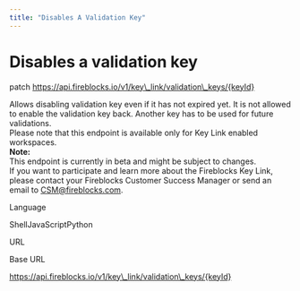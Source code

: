 ```yaml
---
title: "Disables A Validation Key"
---
```

  
  # Disables a validation key

patch https://api.fireblocks.io/v1/key\_link/validation\_keys/{keyId}

Allows disabling validation key even if it has not expired yet. It is not allowed to enable the validation key back. Another key has to be used for future validations.  
Please note that this endpoint is available only for Key Link enabled workspaces.  
**Note:**  
This endpoint is currently in beta and might be subject to changes.  
If you want to participate and learn more about the Fireblocks Key Link, please contact your Fireblocks Customer Success Manager or send an email to [CSM@fireblocks.com](mailto:CSM@fireblocks.com).

Language

ShellJavaScriptPython

URL

Base URL

https://api.fireblocks.io/v1/key\_link/validation\_keys/{keyId}